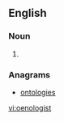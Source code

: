 ==English==

===Noun===
{{en-noun}}

# {{alternative spelling of|enologist}}

===Anagrams===
* [[ontologies#English|ontologies]]

[[vi:oenologist]]
